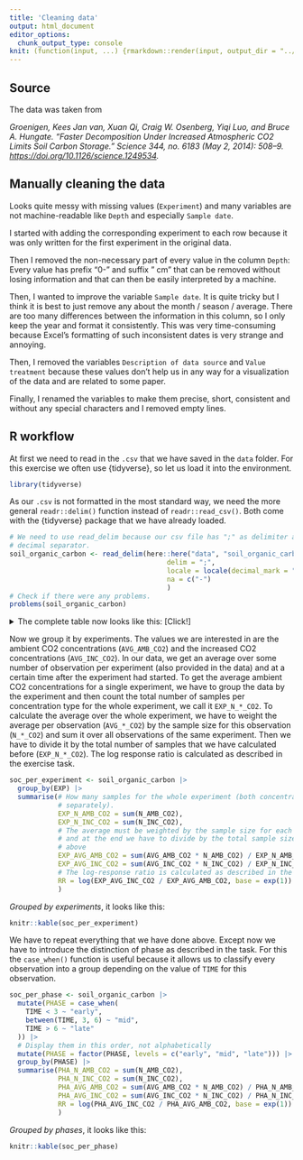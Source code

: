 ```yaml
---
title: 'Cleaning data'
output: html_document
editor_options: 
  chunk_output_type: console
knit: (function(input, ...) {rmarkdown::render(input, output_dir = "../html")})
---
```

## Source
The data was taken from 

*Groenigen, Kees Jan van, Xuan Qi, Craig W. Osenberg, Yiqi Luo, and Bruce A. Hungate. "Faster Decomposition Under Increased Atmospheric CO2 Limits Soil Carbon Storage." Science 344, no. 6183 (May 2, 2014): 508--9. <https://doi.org/10.1126/science.1249534>.*


## Manually cleaning the data
Looks quite messy with missing values (`Experiment`) and many variables are not machine-readable like `Depth` and especially `Sample date`.

I started with adding the corresponding experiment to each row because it was only written for the first experiment in the original data.

Then I removed the non-necessary part of every value in the column `Depth`: Every value has prefix "0-" and suffix " cm" that can be removed without losing information and that can then be easily interpreted by a machine.

Then, I wanted to improve the variable `Sample date`. It is quite tricky but I think it is best to just remove any about the month / season / average. There are too many differences between the information in this column, so I only keep the year and format it consistently. This was very time-consuming because Excel's formatting of such inconsistent dates is very strange and annoying.

Then, I removed the variables `Description of data source` and `Value treatment` because these values don't help us in any way for a visualization of the data and are related to some paper.

Finally, I renamed the variables to make them precise, short, consistent and without any special characters and I removed empty lines.

## R workflow
At first we need to read in the `.csv` that we have saved in the `data` folder.
For this exercise we often use {tidyverse}, so let us load it into the environment.
```r
library(tidyverse)
```

As our `.csv` is not formatted in the most standard way, we need the more general
`readr::delim()` function instead of `readr::read_csv()`. Both come with the
{tidyverse} package that we have already loaded.
```r
# We need to use read_delim because our csv file has ";" as delimiter and "." as
# decimal separator.
soil_organic_carbon <- read_delim(here::here("data", "soil_organic_carbon_measurements.csv"),
                                       delim = ";", 
                                       locale = locale(decimal_mark = "."),
                                       na = c("-")
                                       )
# Check if there were any problems.
problems(soil_organic_carbon)
```

<details>
<summary>The complete table now looks like this: [Click!]</summary>
```r
knitr::kable(soil_organic_carbon)
```
</details>


Now we group it by experiments. The values we are interested in are the ambient
CO2 concentrations (`AVG_AMB_CO2`) and the increased CO2 concentrations (`AVG_INC_CO2`).
In our data, we get an average over some number of observation per experiment (also
provided in the data) and at a certain time after the experiment had started.
To get the average ambient CO2 concentrations for a single experiment, we have to
group the data by the experiment and then count the total number of samples per
concentration type for the whole experiment, we call it `EXP_N_*_CO2`.
To calculate the average over the whole experiment, we have to weight the average
per observation (`AVG_*_CO2`) by the sample size for this observation (`N_*_CO2`)
and sum it over all observations of the same experiment. Then we have to divide it
by the total number of samples that we have calculated before (`EXP_N_*_CO2`).
The log response ratio is calculated as described in the exercise task.
```r
soc_per_experiment <- soil_organic_carbon |>
  group_by(EXP) |>
  summarise(# How many samples for the whole experiment (both concentrations
            # separately).
            EXP_N_AMB_CO2 = sum(N_AMB_CO2),
            EXP_N_INC_CO2 = sum(N_INC_CO2),
            # The average must be weighted by the sample size for each observation
            # and at the end we have to divide by the total sample size calculated
            # above
            EXP_AVG_AMB_CO2 = sum(AVG_AMB_CO2 * N_AMB_CO2) / EXP_N_AMB_CO2,
            EXP_AVG_INC_CO2 = sum(AVG_INC_CO2 * N_INC_CO2) / EXP_N_INC_CO2,
            # The log-response ratio is calculated as described in the exercise task
            RR = log(EXP_AVG_INC_CO2 / EXP_AVG_AMB_CO2, base = exp(1))
            )
```

*Grouped by experiments*, it looks like this:
```r
knitr::kable(soc_per_experiment)
```

We have to repeat everything that we have done above. Except now we have to introduce
the distinction of phase as described in the task. For this the `case_when()` function
is useful because it allows us to classify every observation into a group
depending on the value of `TIME` for this observation.
```r
soc_per_phase <- soil_organic_carbon |>
  mutate(PHASE = case_when(
    TIME < 3 ~ "early",
    between(TIME, 3, 6) ~ "mid",
    TIME > 6 ~ "late"
  )) |>
  # Display them in this order, not alphabetically
  mutate(PHASE = factor(PHASE, levels = c("early", "mid", "late"))) |>
  group_by(PHASE) |>
  summarise(PHA_N_AMB_CO2 = sum(N_AMB_CO2),
            PHA_N_INC_CO2 = sum(N_INC_CO2),
            PHA_AVG_AMB_CO2 = sum(AVG_AMB_CO2 * N_AMB_CO2) / PHA_N_AMB_CO2,
            PHA_AVG_INC_CO2 = sum(AVG_INC_CO2 * N_INC_CO2) / PHA_N_INC_CO2,
            RR = log(PHA_AVG_INC_CO2 / PHA_AVG_AMB_CO2, base = exp(1))
            )
```

*Grouped by phases*, it looks like this:
```r
knitr::kable(soc_per_phase)
```
